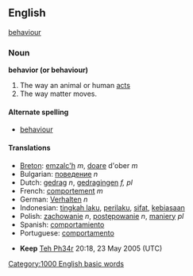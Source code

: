 ==English==

{{synch}} [[behaviour]]

=== Noun ===
'''behavior (or behaviour)'''

#The way an animal or human [[act]]s
#The way matter moves. 
====Alternate spelling====
* [[behaviour]]

==== Translations ====
*[[Breton]]: [[emzalc'h]] ''m'', [[doare]] d'ober ''m''
*Bulgarian: [[поведение]] ''n''
*Dutch: [[gedrag]] ''n'', [[gedragingen]] ''f, pl''
*French: [[comportement]] ''m''
*German: [[Verhalten]] ''n''
*Indonesian: [[tingkah laku]], [[perilaku]], [[sifat]], [[biasa|kebiasaan]]
*Polish: [[zachowanie]] ''n'', [[postępowanie]] ''n'', [[maniery]] ''pl''
*Spanish: [[comportamiento]]
*Portuguese: [[comportamento]]
[[Category:1000 English basic words]]

*'''Keep''' [[User:Teh Ph34r|Teh Ph34r]] 20:18, 23 May 2005 (UTC)